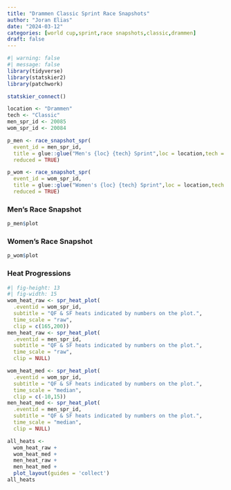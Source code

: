 ```yaml
---
title: "Drammen Classic Sprint Race Snapshots"
author: "Joran Elias"
date: "2024-03-12"
categories: [world cup,sprint,race snapshots,classic,drammen]
draft: false
---
```


```r
#| warning: false
#| message: false
library(tidyverse)
library(statskier2)
library(patchwork)

statskier_connect()
```

```r
location <- "Drammen"
tech <- "Classic"
men_spr_id <- 20085
wom_spr_id <- 20084

p_men <- race_snapshot_spr(
  event_id = men_spr_id,
  title = glue::glue("Men's {loc} {tech} Sprint",loc = location,tech = tech),
  reduced = TRUE)

p_wom <- race_snapshot_spr(
  event_id = wom_spr_id,
  title = glue::glue("Women's {loc} {tech} Sprint",loc = location,tech = tech),
  reduced = TRUE)
```

### Men's Race Snapshot
```r
p_men$plot
```

### Women's Race Snapshot
```r
p_wom$plot
```

### Heat Progressions
```r
#| fig-height: 13
#| fig-width: 15
wom_heat_raw <- spr_heat_plot(
  .eventid = wom_spr_id,
  subtitle = "QF & SF heats indicated by numbers on the plot.",
  time_scale = "raw",
  clip = c(165,200))
men_heat_raw <- spr_heat_plot(
  .eventid = men_spr_id,
  subtitle = "QF & SF heats indicated by numbers on the plot.",
  time_scale = "raw",
  clip = NULL)

wom_heat_med <- spr_heat_plot(
  .eventid = wom_spr_id,
  subtitle = "QF & SF heats indicated by numbers on the plot.",
  time_scale = "median",
  clip = c(-10,15))
men_heat_med <- spr_heat_plot(
  .eventid = men_spr_id,
  subtitle = "QF & SF heats indicated by numbers on the plot.",
  time_scale = "median",
  clip = NULL)

all_heats <- 
  wom_heat_raw + 
  wom_heat_med + 
  men_heat_raw + 
  men_heat_med + 
  plot_layout(guides = 'collect')
all_heats
```